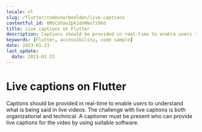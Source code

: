 ```yaml
---
locale: nl
slug: /flutter/codevoorbeelden/live-captions
contentful_id: 6MSCUhavZpk1dnMmx7z9hd
title: Live captions on Flutter
description: Captions should be provided in real-time to enable users to understand what is being said in live videos.
keywords: [Flutter, accessibility, code sample]
date: 2023-01-23
last_update:
  date: 2023-01-23
---
```


# Live captions on Flutter

Captions should be provided in real-time to enable users to understand what is being said in live videos. The challenge with live captions is both organizational and technical. A captioner must be present who can provide live captions for the video by using suitable software.

<CodeSample id="media-captions-live" framework="flutter" locale="nl"/>
